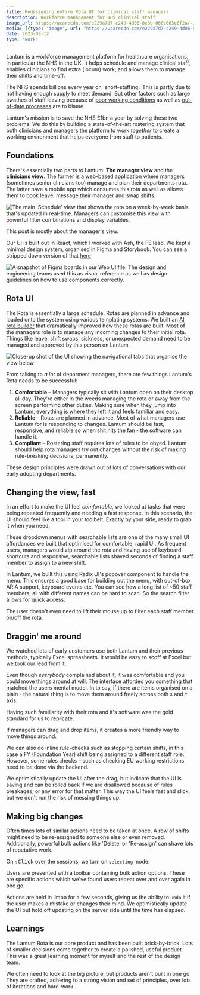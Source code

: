 ```yaml
---
title: Redesigning entire Rota UI for clinical staff managers
description: Workforce management for NHS clinical staff
image_url: https://ucarecdn.com/e229a7d7-c249-4d06-8e8b-066c063e6f2a/-/preview/1000x562/
media: [{type: "image", url: "https://ucarecdn.com/e229a7d7-c249-4d06-8e8b-066c063e6f2a/-/preview/1000x562/" }]
date: 2023-09-12
type: "work"
---
```


Lantum is a workforce management platform for healthcare organisations, in particular the NHS in the UK.
It helps schedule and manage clinical staff, enables clinicians to find extra (locum) work, and allows them to manage their shifts and time-off.

The NHS spends billions every year on 'short-staffing'. This is partly due to not having enough supply to meet demand.
But other factors such as large swathes of staff leaving because of [poor working conditions](https://www.hospitaltimes.co.uk/poor-work-life-balance-driving-nhs-exodus) as well as [out-of-date processes](https://www.bma.org.uk/pay-and-contracts/working-hours/work-schedule/managing-rotas-and-duty-rosters-for-junior-doctors-in-england/good-rostering-guide) are to blame

Lantum's mission is to save the NHS £1bn a year by solving these two problems. We do this by building a state-of-the-art rostering system that both clinicians and managers
the platform to work *together* to create a working environment that helps everyone from staff to patients.

## Foundations
There's essentially two parts to Lantum: **The manager view** and the **clinicians view**. The former is a web-based application where managers (sometimes senior clincians too)
manage and plan their departments rota. The latter have a mobile app which consumes this rota as well as allows them to book leave, message their manager and swap shifts.

![The main 'Schedule' view that shows the rota on a week-by-week basis that's updated in real-time. Managers can customise this view with powerful filter combinations and display variables.](https://ucarecdn.com/6533aded-526c-4740-80e7-7b722db888c3/)

This post is mostly about the manager's view.

Our UI is built out in React, which I worked with Ash, the FE lead.
We kept a minimal design system, organised in Figma and Storybook. You can see a stripped down version of that [here](https://www.figma.com/design/w03c73kH5FXFGLsJ7q2xN0/Lantum-Web-UI?m=auto&t=U9ceIQ8Dl0ktdX2n-6)

![A snapshot of Figma boards in our Web UI file. The design and engineering teams used this as visual reference as well as design guidelines on how to use components correctly.](https://ucarecdn.com/ee530e58-e254-40c8-a6b9-0f355acb75f6/)

## Rota UI
The Rota is essentially a large schedule. Rotas are planned in advance and loaded onto the system using various templating systems. We built an [AI rota builder](/portfolio/p/lantum-ai-rota.mdx) that dramatically improved how these rotas are built.
Most of the managers role is to manage any incoming changes to their initial rota. Things like leave, shift swaps, sickness, or unexpected demand need to be managed and approved by this person on Lantum.

![Close-up shot of the UI showing the navigational tabs that organise the view below](https://ucarecdn.com/e229a7d7-c249-4d06-8e8b-066c063e6f2a/)

From talking to *a lot* of deparment managers, there are few things Lantum's Rota needs to be successful:
1. **Comfortable** – Managers typically sit with Lantum open on their desktop all day. They're either in the weeds managing the rota or away from the screen performing other duties. Making sure when they jump into Lantum, everything is where they left it and feels familiar and easy.
2. **Reliable** – Rotas are planned in advance. Most of what managers use Lantum for is responding to changes. Lantum should be fast, responsive, and reliable so when shit hits the fan - the software can handle it.
3. **Compliant** – Rostering staff requires lots of rules to be obyed. Lantum should help rota managers try out changes without the risk of making rule-breaking decisions, permanently.

These design principles were drawn out of lots of conversations with our early adopting departments.

## Changing the view, fast
In an effort to make the UI feel *comfortable*, we looked at tasks that were being repeated frequently and needing a fast response.
In this scenario, the UI should feel like a tool in your toolbelt. Exactly by your side, ready to grab it when you need.

These dropdown menus with searchable lists are one of the many small UI affordances we built that optimised for comfortable, rapid UI.
As frequent users, managers would zip around the rota and having use of keyboard shortcuts and responsive, searchable lists shaved seconds of finding a staff member to assign to a new shift.

In Lantum, we built this using Radix UI's popover component to handle the menu. This ensures a good base for building out the menu, with out-of-box ARIA support, keyboard events etc.
You can see how a long list of ~50 staff members, all with different names can be hard to scan.
So the search filter allows for quick access.

The user doesn't even need to lift their mouse up to filter each staff member on/off the rota.

## Draggin' me around
We watched lots of early customers use both Lantum and their previous methods, typically Excel spreasheets.
It would be easy to scoff at Excel but we took our lead from it.

Even though *everybody* complained about it, it was comfortable and you could move things around at will.
The interface afforded you something that matched the users mental model. In to say, if there are items organised on a plain - the natural thing is to move them around freely across both `X` and `Y` axis.

Having such familiarity with their rota and it's software was the gold standard for us to replicate.


If managers can drag and drop items, it creates a more friendly way to move things around.

We can also do inline rule-checks such as stopping certain shifts, in this case a FY (Foundation Year) shift being assigned to a different staff role.
However, some rules checks – such as checking EU working restrictions need to be done via the backend.

We optimistically update the UI after the drag, but indicate that the UI is saving and can be rolled back if we are disallowed because of rules breakages, or any error for that matter.
This way the UI feels fast and slick, but we don't run the risk of messing things up.

## Making big changes
Often times lots of similar actions need to be taken at once. A row of shifts might need to be re-assigned to someone else or even removed.
Additionally, powerful bulk actions like 'Delete' or 'Re-assign' can shave lots of repetative work.

On <kbd className="mr-1">⇧</kbd><kbd>Click</kbd> over the sessions, we turn on `selecting` mode.

Users are presented with a toolbar containing bulk action options.
These are specific actions which we've found users repeat over and over again in one go.

Actions are held in limbo for a few seconds, giving us the ability to `undo` it if the user makes a mistake or changes their mind.
We optimistically update the UI but hold off updating on the server side until the time has elapsed.

## Learnings
The Lantum Rota is our core product and has been built brick-by-brick. Lots of smaller decisions come together to create a polished, useful product.
This was a great learning moment for myself and the rest of the design team.

We often need to look at the big picture, but products aren't built in one go.
They are crafted, adhering to a strong vision and set of principles, over lots of iterations and hard-work.
